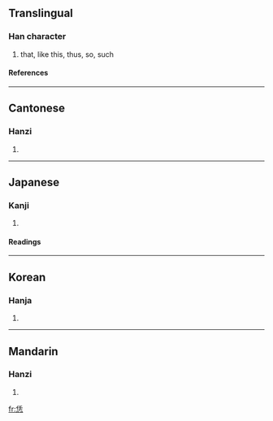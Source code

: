 ==Translingual==
===Han character===
{{Han char|rn=61|rad=心|as=06|sn=10|four=2233<sub>1</sub>|canj=人土心 (OGP)}}
# that, like this, thus, so, such
====References====
{{Han ref|kx=0383.160|dkj=10518|dj=0713.070|hdz=42291.030|uh=6041|ud=24641|bh=D1A1|bd=53665}}
----
==Cantonese==
===Hanzi===
{{yue-hanzi|jyut=|y=yam6}}
# {{defn|Cantonese}}
----
==Japanese==
===Kanji===
{{ja-kanji|grade=|rs=心06}}
# {{defn|Japanese}} 
====Readings====
{{ja-readings|on=[[いん]] (in), [[じん]] (jin), [[にん]] (nin)|kun=[[おもう]] (omou)}}
----
==Korean==
===Hanja===
{{ko-hanja|hangeul=임|eumhun=|rv=im|mr=im|y=im}}
# {{defn|Korean}}
----
==Mandarin==
===Hanzi===
{{cmn-hanzi|pin=[[móu]] (mou2), [[rèn]] (ren4)|wg=mou<sup>2</sup>, jen<sup>4</sup>}}
# {{defn|Mandarin}}

[[fr:恁]]